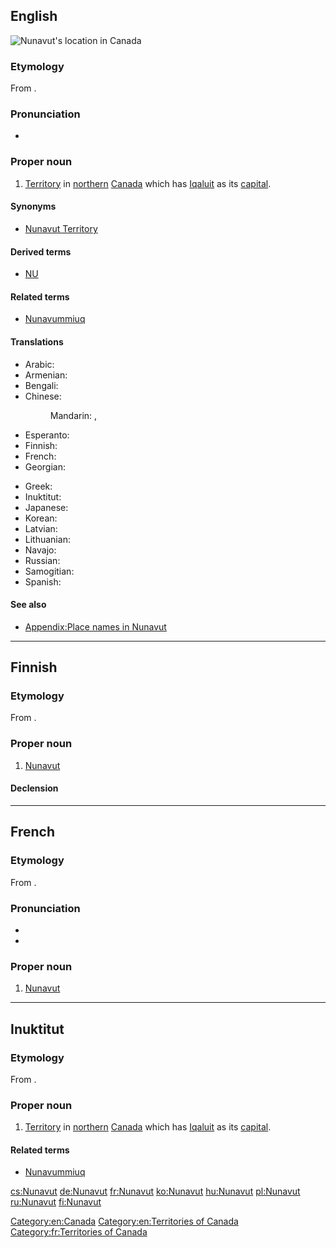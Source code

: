 ==English==
[[Image:Nunavut-map.png|thumb|alt=Nunavut is the Canadian territory that lies east of the Northwest Territories and north of Manitoba. Much of it is north of Ontario and Quebec too.|Nunavut's location in Canada]]
{{wikipedia}}

===Etymology===
From {{etyl|iu|en}} {{term|nunavut||our land|lang=iu}}.

===Pronunciation===
* {{a|UK}} {{IPA|/ˈnʌn.æ.vʌt/|lang=en}}
{{rfp|US|lang=en}}

===Proper noun===
{{en-proper noun}}

# [[territory|Territory]] in [[northern]] [[Canada]] which has [[Iqaluit]] as its [[capital]].

====Synonyms====
* [[Nunavut Territory]]

====Derived terms====
* [[NU]] {{qualifier|abbreviation}}

====Related terms====
* [[Nunavummiuq]]

====Translations====
{{trans-top|territory in northern Canada}}
* Arabic: {{t|ar|نونافوت|m|tr=nunafūt|sc=Arab}}
* Armenian: {{t|hy|Նունավուտ|sc=Armn}}
* Bengali: {{t-needed|bn}}
* Chinese:
*: Mandarin: {{t+|cmn|努納武特|sc=Hani}}, {{t|cmn|努纳武特|tr=Nǔnàwǔtè|sc=Hani}}
* Esperanto: {{t|eo|Nunavuto}}
* Finnish: {{t+|fi|Nunavut}}
* French: {{t+|fr|Nunavut|m}}
* Georgian: {{t|ka|ნუნავუტი|sc=Geor}}
{{trans-mid}}
* Greek: {{t|el|Νούναβουτ|f}}
* Inuktitut: {{t|iu|ᓄᓇᕗᑦ|tr=Nunavut|sc=Cans}}
* Japanese: {{t|ja|ヌナブト|tr=Nunabuto|sc=Jpan}}
* Korean: {{t|ko|누나부트|tr=Nunabuteu|sc=Kore}}
* Latvian: {{t|lv|Nunavuta|f}}
* Lithuanian: {{t|lt|Nunavutas|m}}
* Navajo: {{t|nv|Náhookǫsjí Hakʼaz Dineʼé bikéyah}}
* Russian: {{t|ru|Нунавут|m|tr=Núnavut, Nunavút}}
* Samogitian: {{t|sgs|Nunavuts}}
* Spanish: {{t|es|Nunavut|m}}
{{trans-bottom}}

====See also====
* [[Appendix:Place names in Nunavut]]

[[Category:en:Canada]]
[[Category:en:Territories of Canada]]

----

==Finnish==

===Etymology===
From {{etyl|iu|fi}} {{term|nunavut||our land|lang=iu}}.

===Proper noun===
{{fi-proper noun}}

# [[Nunavut#English|Nunavut]] {{gloss|territory in northeast Canada}}

====Declension====
{{fi-decl-risti|n=sg|Nunavut|||a|i=0}}

----

==French==

===Etymology===
From {{etyl|iu|fr}} {{term|nunavut||our land|lang=iu}}.

===Pronunciation===
* {{IPA|/nu.na.vut/|lang=fr}}
* {{rhymes|ut|lang=fr}}

===Proper noun===
{{fr-proper noun|m}}

# [[#English|Nunavut]]

[[Category:fr:Territories of Canada]]

----

==Inuktitut==

===Etymology===
From {{m|iu|nunavut}}.

===Proper noun===
{{iu-pos|proper noun|l|ᓄᓇᕗᑦ}}

# [[territory|Territory]] in [[northern]] [[Canada]] which has [[Iqaluit]] as its [[capital]].

====Related terms====
* [[Nunavummiuq]]

[[cs:Nunavut]]
[[de:Nunavut]]
[[fr:Nunavut]]
[[ko:Nunavut]]
[[hu:Nunavut]]
[[pl:Nunavut]]
[[ru:Nunavut]]
[[fi:Nunavut]]